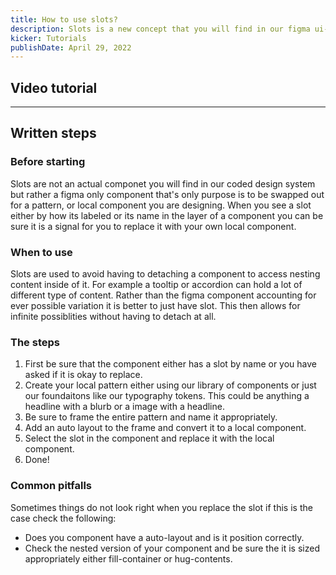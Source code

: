 ```yaml
---
title: How to use slots?
description: Slots is a new concept that you will find in our figma ui-kit. It empowers you to nest and build out paterns with our components without detaching. Follow along on this tutorial where you will learn all about slots.
kicker: Tutorials
publishDate: April 29, 2022
---
```


## Video tutorial

<YoutubeEmbed videoid="ocTg0ZLvE3o" />

---

## Written steps

### Before starting

Slots are not an actual componet you will find in our coded design system but rather a figma only component that's only purpose is to be swapped out for a pattern, or local component you are designing. When you see a slot either by how its labeled or its name in the layer of a component you can be sure it is a signal for you to replace it with your own local component.

### When to use

Slots are used to avoid having to detaching a component to access nesting content inside of it. For example a tooltip or accordion can hold a lot of different type of content. Rather than the figma component accounting for ever possible variation it is better to just have slot. This then allows for infinite possiblities without having to detach at all.

### The steps

1. First be sure that the component either has a slot by name or you have asked if it is okay to replace.
2. Create your local pattern either using our library of components or just our foundaitons like our typography tokens. This could be anything a headline with a blurb or a image with a headline.
3. Be sure to frame the entire pattern and name it appropriately.
4. Add an auto layout to the frame and convert it to a local component.
5. Select the slot in the component and replace it with the local component.
6. Done!

### Common pitfalls

Sometimes things do not look right when you replace the slot if this is the case check the following:

- Does you component have a auto-layout and is it position correctly.
- Check the nested version of your component and be sure the it is sized appropriately either fill-container or hug-contents.
